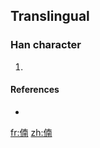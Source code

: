 ==Translingual==

===Han character===
{{Han char|rn=9|rad=人|as=09|sn=11|four=|canj=人十月十 (OJBJ)|ids=⿰[[亻]][[南]]}}

# {{defn|Han|sort=人09}}

====References====
* {{Han ref|kx=0112.071|dkj=|dj=|hdz=|uh=3472|ud=13426|bh=|bd=}}

[[fr:㑲]]
[[zh:㑲]]